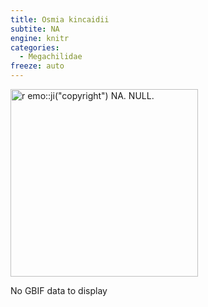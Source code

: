 ```yaml
---
title: Osmia kincaidii
subtite: NA
engine: knitr
categories:
  - Megachilidae
freeze: auto
---
```

[![`r emo::ji("copyright")` NA. NULL.](/files/no_bee.png){height=300}](NA)

No GBIF data to display
